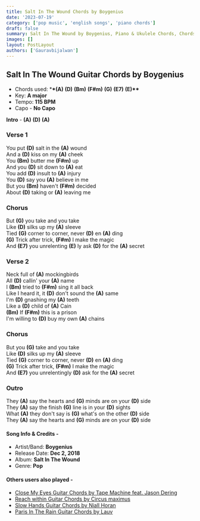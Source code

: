 ```yaml
---
title: Salt In The Wound Chords by Boygenius
date: '2023-07-19'
category: ['pop music', 'english songs', 'piano chords']
draft: false
summary: Salt In The Wound by Boygenius, Piano & Ukulele Chords, Chords used - (A) (D) (Bm) (F#m) (G) (E7) (E), Capo - No Capo, Key - A major.
images: []
layout: PostLayout
authors: ['Gauravbijalwan']
---
```


## Salt In The Wound Guitar Chords by Boygenius

- Chords used: \***\*(A)** **(D)** **(Bm)** **(F#m)** **(G)** **(E7)** **(E)\*\***
- Key: **A major**
- Tempo: **115 BPM**
- Capo - **No Capo**

**Intro** - **(A)** **(D)** **(A)**

### Verse 1

You put **(D)** salt in the **(A)** wound\
And a **(D)** kiss on my **(A)** cheek\
You **(Bm)** butter me **(F#m)** up\
And you **(D)** sit down to **(A)** eat\
You add **(D)** insult to **(A)** injury\
You **(D)** say you **(A)** believe in me\
But you **(Bm)** haven't **(F#m)** decided\
About **(D)** taking or **(A)** leaving me

### Chorus

But **(G)** you take and you take\
Like **(D)** silks up my **(A)** sleeve\
Tied **(G)** corner to corner, never **(D)** en **(A)** ding\
**(G)** Trick after trick, **(F#m)** I make the magic\
And **(E7)** you unrelenting **(E)** ly ask **(D)** for the **(A)** secret

### Verse 2

Neck full of **(A)** mockingbirds\
All **(D)** callin' your **(A)** name\
I **(Bm)** tried to **(F#m)** sing it all back\
Like I heard it, it **(D)** don't sound the **(A)** same\
I'm **(D)** gnashing my **(A)** teeth\
Like a **(D)** child of **(A)** Cain\
**(Bm)** If **(F#m)** this is a prison\
I'm willing to **(D)** buy my own **(A)** chains

### Chorus

But you **(G)** take and you take\
Like **(D)** silks up my **(A)** sleeve\
Tied **(G)** corner to corner, never **(D)** en **(A)** ding\
**(G)** Trick after trick, **(F#m)** I make the magic\
And **(E7)** you unrelentingly **(D)** ask for the **(A)** secret

### Outro

They **(A)** say the hearts and **(G)** minds are on your **(D)** side\
They **(A)** say the finish **(G)** line is in your **(D)** sights\
What **(A)** they don't say is **(G)** what's on the other **(D)** side\
They **(A)** say the hearts and **(G)** minds are on your **(D)** side

#### Song Info & Credits -

- Artist/Band: **Boygenius**
- Release Date: **Dec 2, 2018**
- Album: **Salt In The Wound**
- Genre: **Pop**

#### Others users also played -

- [Close My Eyes Guitar Chords by Tape Machine feat. Jason Dering](https://www.chordsco.com/chords/close-my-eyes-guitar-chords-by-tape-machine-feat-jason-dering)
- [Reach within Guitar Chords by Circus maximus](https://www.chordsco.com/chords/reach-within-guitar-chords-by-circus-maximus)
- [Slow Hands Guitar Chords by Niall Horan](https://www.chordsco.com/chords/slow-hands-guitar-chords-by-niall-horan)
- [Paris In The Rain Guitar Chords by Lauv](https://www.chordsco.com/chords/paris-in-the-rain-guitar-chords-by-lauv)
